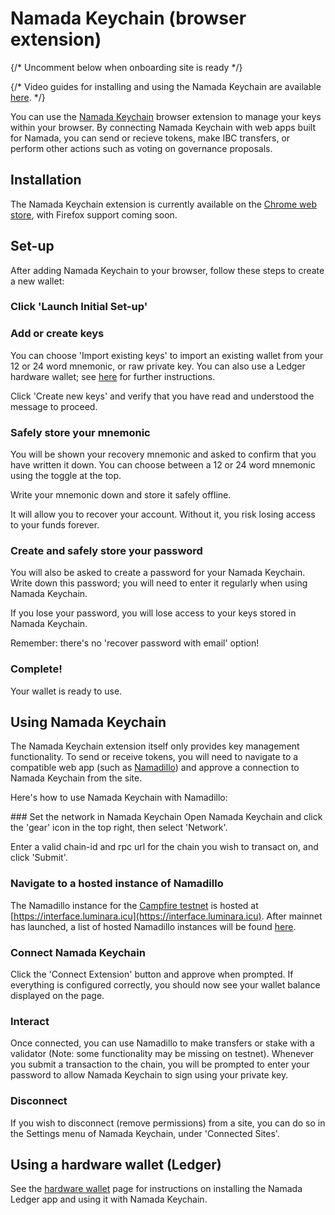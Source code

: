 
# Namada Keychain (browser extension)

{/* Uncomment below when onboarding site is ready */}

{/*
<Callout emoji="😎">
Video guides for installing and using the Namada Keychain are available [here](https://namada-keychain.net).
</Callout>
*/}

You can use the [Namada Keychain](https://namada.net/extension) browser extension to manage your keys within your browser. By connecting Namada Keychain with
web apps built for Namada, you can send or recieve tokens, make IBC transfers, or perform other actions such as voting on governance proposals. 

## Installation
The Namada Keychain extension is currently available on the [Chrome web store](https://chromewebstore.google.com/detail/namada-extension/hnebcbhjpeejiclgbohcijljcnjdofek), with Firefox support coming soon.

## Set-up
After adding Namada Keychain to your browser, follow these steps to create a new wallet:

<Steps>

### Click 'Launch Initial Set-up'

### Add or create keys
You can choose 'Import existing keys' to import an existing wallet from your 12 or 24 word mnemonic, or raw private key. You can also use a Ledger hardware wallet; see [here](./hardware-wallet.mdx)
for further instructions.  

Click 'Create new keys' and verify that you have read and understood the message to proceed.

### Safely store your mnemonic
You will be shown your recovery mnemonic and asked to confirm that you have written it down. You can choose between a 12 or 24 word mnemonic using the toggle at the top.

<Callout type="warning" emoji="❗">
Write your mnemonic down and store it safely offline.  

It will allow you to recover your account. Without it, you risk losing access to your funds forever.
</Callout>

### Create and safely store your password
You will also be asked to create a password for your Namada Keychain. Write down this password; you will need to enter it regularly when using Namada Keychain.

<Callout type="warning" emoji="❗">
If you lose your password, you will lose access to your keys stored in Namada Keychain.

Remember: there's no 'recover password with email' option!
</Callout>

### Complete!
Your wallet is ready to use.
</Steps>

## Using Namada Keychain
The Namada Keychain extension itself only provides key management functionality. To send or receive tokens, you will need to navigate to a compatible
web app (such as [Namadillo](https://github.com/anoma/namada-interface)) and approve a connection to Namada Keychain from the site.  

Here's how to use Namada Keychain with Namadillo:

<Steps>
### Set the network in Namada Keychain
Open Namada Keychain and click the 'gear' icon in the top right, then select 'Network'.  

Enter a valid chain-id and rpc url for the chain you wish to transact on, and click 'Submit'.

### Navigate to a hosted instance of Namadillo
The Namadillo instance for the [Campfire testnet](../../networks/testnets/campfire.mdx) is hosted at [https://interface.luminara.icu](https://interface.luminara.icu). After mainnet
has launched, a list of hosted Namadillo instances will be found [here](../../networks/mainnets.mdx).

### Connect Namada Keychain
Click the 'Connect Extension' button and approve when prompted. If everything is configured correctly, you should now see your wallet balance displayed on the page.

### Interact
Once connected, you can use Namadillo to make transfers or stake with a validator (Note: some functionality may be missing on testnet).
Whenever you submit a transaction to the chain, you will be prompted to enter your password to allow Namada Keychain to sign using your private key.

### Disconnect
If you wish to disconnect (remove permissions) from a site, you can do so in the Settings menu of Namada Keychain, under 'Connected Sites'.

</Steps>

## Using a hardware wallet (Ledger)
See the [hardware wallet](./hardware-wallet.mdx) page for instructions on installing the Namada Ledger app and using it 
with Namada Keychain.